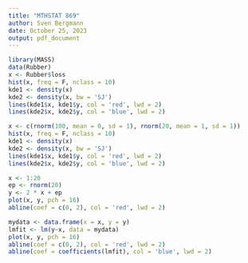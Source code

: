 ```yaml
---
title: "MTHSTAT 869"
author: Sven Bergmann
date: October 25, 2023
output: pdf_document
---
```

```r
library(MASS)
data(Rubber)
x <- Rubber$loss
hist(x, freq = F, nclass = 10)
kde1 <- density(x)
kde2 <- density(x, bw = 'SJ')
lines(kde1$x, kde1$y, col = 'red', lwd = 2)
lines(kde2$x, kde2$y, col = 'blue', lwd = 2)
```
```r
x <- c(rnorm(100, mean = 0, sd = 1), rnorm(20, mean = 1, sd = 1))
hist(x, freq = F, nclass = 10)
kde1 <- density(x)
kde2 <- density(x, bw = 'SJ')
lines(kde1$x, kde1$y, col = 'red', lwd = 2)
lines(kde2$x, kde2$y, col = 'blue', lwd = 2)
```
```r
x <- 1:20
ep <- rnorm(20)
y <- 2 * x + ep
plot(x, y, pch = 16)
abline(coef = c(0, 2), col = 'red', lwd = 2)
```
```r
mydata <- data.frame(x = x, y = y)
lmfit <- lm(y~x, data = mydata)
plot(x, y, pch = 16)
abline(coef = c(0, 2), col = 'red', lwd = 2)
abline(coef = coefficients(lmfit), col = 'blue', lwd = 2)
```

